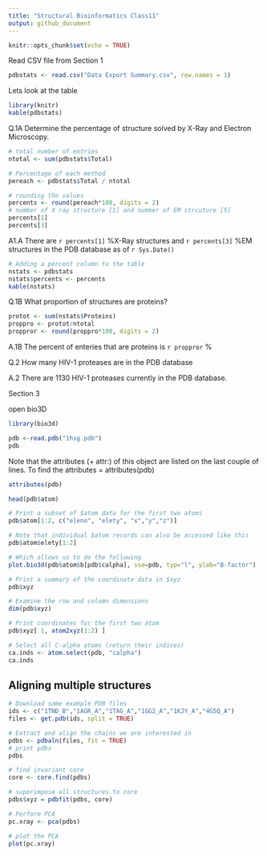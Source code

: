 ```yaml
---
title: "Structural Bioinformatics Class11"
output: github_document
---
```


```r
knitr::opts_chunk$set(echo = TRUE)
```
Read CSV file from Section 1 
```r
pdbstats <- read.csv("Data Export Summary.csv", row.names = 1)

```

Lets look at the table
```r
library(knitr)
kable(pdbstats)
```

Q.1A Determine the percentage of structure solved by X-Ray and Electron Microscopy. 

```r
# total number of entries
ntotal <- sum(pdbstats$Total)

# Percentage of each method 
pereach <- pdbstats$Total / ntotal

# rounding the values
percents <- round(pereach*100, digits = 2)
# number of X ray structure [1] and number of EM strcuture [5] 
percents[1]
percents[3]
```
A1.A There are `r percents[1]` %X-Ray structures and `r percents[3]` %EM structures in the PDB database as of `r Sys.Date()`


```r
# Adding a percent column to the table 
nstats <- pdbstats
nstats$percents <- percents
kable(nstats)
```

Q.1B What proportion of structures are proteins? 

```r
protot <- sum(nstats$Proteins)
proppro <- protot/ntotal
proppror <- round(proppro*100, digits = 2)
```

A.1B The percent of enteries that are proteins is `r proppror` %

Q.2 How many HIV-1 proteases are in the PDB database

A.2 There are 1130 HIV-1 proteases currently in the PDB database. 

Section 3

open bio3D
```r
library(bio3d)

```

```r
pdb <-read.pdb("1hsg.pdb")
pdb
```

Note that the attributes (+ attr:) of this object are listed on the last couple of lines. To find the attributes = attributes(pdb)
```r
attributes(pdb)
```
```r
head(pdb$atom)

# Print a subset of $atom data for the first two atoms
pdb$atom[1:2, c("eleno", "elety", "x","y","z")]

# Note that individual $atom records can also be accessed like this
pdb$atom$elety[1:2]

# Which allows us to do the following 
plot.bio3d(pdb$atom$b[pdb$calpha], sse=pdb, typ="l", ylab="B-factor")

# Print a summary of the coordinate data in $xyz
pdb$xyz

# Examine the row and column dimensions
dim(pdb$xyz)

# Print coordinates for the first two atom
pdb$xyz[ 1, atom2xyz(1:2) ]

# Select all C-alpha atoms (return their indices)
ca.inds <- atom.select(pdb, "calpha")
ca.inds
```

## Aligning multiple structures 
```r
# Download some example PDB files
ids <- c("1TND_B","1AGR_A","1TAG_A","1GG2_A","1KJY_A","4G5Q_A") 
files <- get.pdb(ids, split = TRUE)
```

```r
# Extract and align the chains we are interested in
pdbs <- pdbaln(files, fit = TRUE)
# print pdbs
pdbs
```

```r
# find invariant core
core <- core.find(pdbs)

# superimpose all structures to core
pdbs$xyz = pdbfit(pdbs, core)

# Perform PCA
pc.xray <- pca(pdbs)

# plot the PCA
plot(pc.xray)
```

